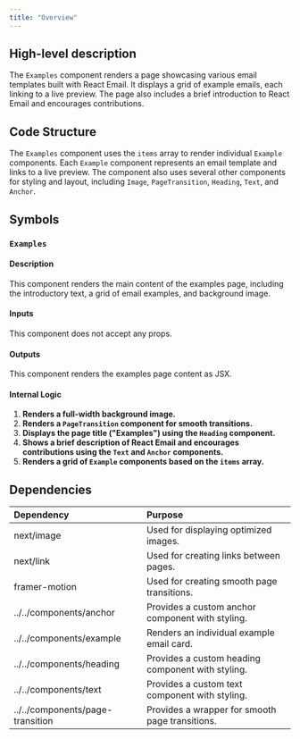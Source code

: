 ```yaml
---
title: "Overview"
---
```


## High-level description
The `Examples` component renders a page showcasing various email templates built with React Email. It displays a grid of example emails, each linking to a live preview. The page also includes a brief introduction to React Email and encourages contributions.

## Code Structure
The `Examples` component uses the `items` array to render individual `Example` components. Each `Example` component represents an email template and links to a live preview. The component also uses several other components for styling and layout, including `Image`, `PageTransition`, `Heading`, `Text`, and `Anchor`.

## Symbols
### `Examples`
#### Description
This component renders the main content of the examples page, including the introductory text, a grid of email examples, and background image.

#### Inputs
This component does not accept any props.

#### Outputs
This component renders the examples page content as JSX.

#### Internal Logic
1. **Renders a full-width background image.**
2. **Renders a `PageTransition` component for smooth transitions.**
3. **Displays the page title ("Examples") using the `Heading` component.**
4. **Shows a brief description of React Email and encourages contributions using the `Text` and `Anchor` components.**
5. **Renders a grid of `Example` components based on the `items` array.**

## Dependencies
| Dependency | Purpose |
|:-----------|:--------|
| next/image | Used for displaying optimized images. |
| next/link | Used for creating links between pages. |
| framer-motion | Used for creating smooth page transitions. |
| ../../components/anchor | Provides a custom anchor component with styling. |
| ../../components/example | Renders an individual example email card. |
| ../../components/heading | Provides a custom heading component with styling. |
| ../../components/text | Provides a custom text component with styling. |
| ../../components/page-transition | Provides a wrapper for smooth page transitions. |

